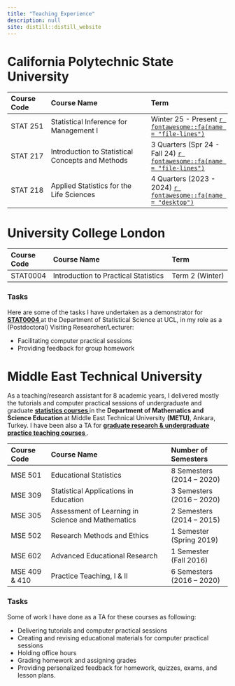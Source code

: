 ```yaml
---
title: "Teaching Experience"
description: null
site: distill::distill_website
---
```


# California Polytechnic State University

| **Course Code**   | **Course Name**                                       | **Term**
| :-------          | :-------------------                                  | :---------------
| STAT 251          | Statistical Inference for Management I                | Winter 25 - Present <a href = "https://drive.google.com/file/d/1FKXjGfU2ubt2PAIywTjPZM2gKUPOywGN/view?usp=sharing" target="_blank">`r fontawesome::fa(name = "file-lines")`</a>  
| STAT 217          | Introduction to Statistical Concepts and Methods      | 3 Quarters (Spr 24 - Fall 24) <a href = "https://drive.google.com/file/d/1jsvYDAsTg0Qa1xLSUZcetLK-gxszyaAO/view?usp=sharing" target="_blank">`r fontawesome::fa(name = "file-lines")`</a>
| STAT 218          | Applied Statistics for the Life Sciences              | 4 Quarters (2023 - 2024) <a href = "https://stat218-fall24.github.io/website/" target="_blank"> `r fontawesome::fa(name = "desktop")`</a>


# University College London


| **Course Code**   | **Course Name**                                       | **Term**
| :-------          | :-----------------------                              | :-----------
| STAT0004       | Introduction to Practical Statistics                     | Term 2 (Winter)


### Tasks

Here are some of the tasks I have undertaken as a demonstrator for <b><a href = 'https://www.ucl.ac.uk/module-catalogue/modules/introduction-to-practical-statistics-STAT0004' target ="_blank"> STAT0004 </b></a> at the Department of  Statistical Science at UCL, in my role as a (Postdoctoral) Visiting Researcher/Lecturer:

  * Facilitating computer practical sessions
  * Providing feedback for group homework

# Middle East Technical University

As a teaching/research assistant for 8 academic years, I delivered mostly the tutorials and computer practical sessions of undergraduate and graduate <b><a href = 'https://catalog.metu.edu.tr/prog_courses.php?prog=460' target="_blank"> statistics courses </b></a> in the <b> Department of Mathematics and Science Education </b> at Middle East Technical University <b>(METU)</b>, Ankara, Turkey. I have been also a TA for <b><a href = 'https://catalog.metu.edu.tr/prog_courses.php?prog=460' target="_blank"> graduate research & undergraduate practice teaching  courses </b> </a>.

| **Course Code**   | **Course Name**                                       | **Number of Semesters**
| :-------          | :-----------------------                              | :-----------
| MSE 501           | Educational Statistics                                | 8 Semesters (2014 – 2020)
| MSE 309           | Statistical Applications in Education                 | 3 Semesters (2016 – 2020) 
| MSE 305           | Assessment of Learning in Science and Mathematics     | 2 Semesters (2014 – 2015)
| MSE 502           | Research Methods and Ethics                           | 1 Semester (Spring 2019)
| MSE 602           | Advanced Educational Research                         | 1 Semester (Fall 2016)
| MSE 409 & 410     | Practice Teaching, I & II                             | 6 Semesters (2016 – 2020)


### Tasks
Some of work I have done as a TA for these courses as following:

  * Delivering tutorials and computer practical sessions
  * Creating and revising educational materials for computer practical sessions
  * Holding office hours
  * Grading homework and assigning grades
  * Providing personalized feedback for homework, quizzes, exams, and lesson plans.